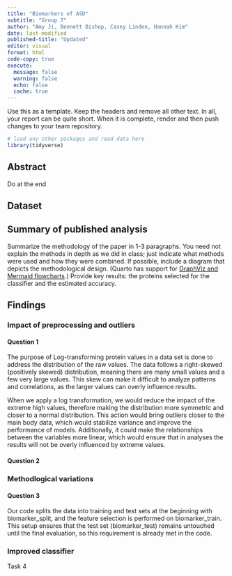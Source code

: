 ```yaml
---
title: "Biomarkers of ASD"
subtitle: "Group 7"
author: "Amy Ji, Bennett Bishop, Casey Linden, Hannah Kim"
date: last-modified
published-title: "Updated"
editor: visual
format: html
code-copy: true
execute:
  message: false
  warning: false
  echo: false
  cache: true
---
```


Use this as a template. Keep the headers and remove all other text. In all, your report can be quite short. When it is complete, render and then push changes to your team repository.

```r
# load any other packages and read data here
library(tidyverse)
```

## Abstract

Do at the end

## Dataset



## Summary of published analysis

Summarize the methodology of the paper in 1-3 paragraphs. You need not explain the methods in depth as we did in class; just indicate what methods were used and how they were combined. If possible, include a diagram that depicts the methodological design. (Quarto has support for [GraphViz and Mermaid flowcharts](https://quarto.org/docs/authoring/diagrams.html).) Provide key results: the proteins selected for the classifier and the estimated accuracy.

## Findings

### Impact of preprocessing and outliers

#### Question 1

The purpose of Log-transforming protein values in a data set is done to address the distribution of the raw values. The data follows a right-skewed (positively skewed) distribution, meaning there are many small values and a few very large values. This skew can make it difficult to analyze patterns and correlations, as the larger values can overly influence results.

When we apply a log transformation, we would reduce the impact of the extreme high values, therefore making the distribution more symmetric and closer to a normal distribution. This action would bring outliers closer to the main body data, which would stabilize variance and improve the performance of models. Additionally, it could make the relationships between the variables more linear, which would ensure that in analyses the results will not be overly influenced by extreme values.

#### Question 2

### Methodlogical variations

#### Question 3 
Our code splits the data into training and test sets at the beginning with biomarker_split, and the feature selection is performed on biomarker_train. This setup ensures that the test set (biomarker_test) remains untouched until the final evaluation, so this requirement is already met in the code.

### Improved classifier

Task 4
